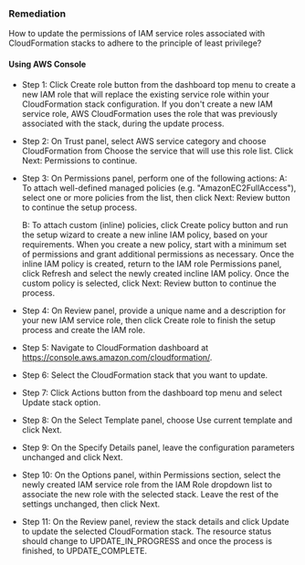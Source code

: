 ### Remediation

How to update the permissions of IAM service roles associated with CloudFormation stacks to adhere to the principle of least privilege?

#### Using AWS Console

- Step 1: Click Create role button from the dashboard top menu to create a new IAM role that will replace the existing service role within your CloudFormation stack configuration. If you don't create a new IAM service role, AWS CloudFormation uses the role that was previously associated with the stack, during the update process.

- Step 2: On Trust panel, select AWS service category and choose CloudFormation from Choose the service that will use this role list. Click Next: Permissions to continue.

- Step 3: On Permissions panel, perform one of the following actions:
  A: To attach well-defined managed policies (e.g. "AmazonEC2FullAccess"), select one or more policies from the list, then click Next: Review button to continue the setup process.

  B: To attach custom (inline) policies, click Create policy button and run the setup wizard to create a new inline IAM policy, based on your requirements. When you create a new policy, start with a minimum set of permissions and grant additional permissions as necessary. Once the inline IAM policy is created, return to the IAM role Permissions panel, click Refresh and select the newly created incline IAM policy. Once the custom policy is selected, click Next: Review button to continue the process.

- Step 4: On Review panel, provide a unique name and a description for your new IAM service role, then click Create role to finish the setup process and create the IAM role.

- Step 5: Navigate to CloudFormation dashboard at https://console.aws.amazon.com/cloudformation/.

- Step 6: Select the CloudFormation stack that you want to update.

- Step 7: Click Actions button from the dashboard top menu and select Update stack option.

- Step 8: On the Select Template panel, choose Use current template and click Next.

- Step 9: On the Specify Details panel, leave the configuration parameters unchanged and click Next.

- Step 10: On the Options panel, within Permissions section, select the newly created IAM service role from the IAM Role dropdown list to associate the new role with the selected stack. Leave the rest of the settings unchanged, then click Next.

- Step 11: On the Review panel, review the stack details and click Update to update the selected CloudFormation stack. The resource status should change to UPDATE_IN_PROGRESS and once the process is finished, to UPDATE_COMPLETE.
